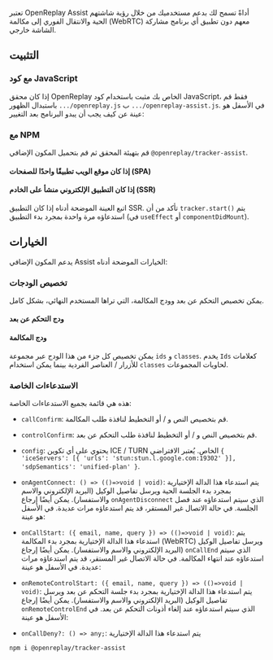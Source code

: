 تعتبر OpenReplay Assist أداةً تسمح لك بدعم مستخدميك من خلال رؤية شاشتهم الحية والانتقال الفوري إلى مكالمة (WebRTC) معهم دون تطبيق أي برنامج مشاركة الشاشة خارجي.

## التثبيت

### مع كود JavaScript

إذا كان محقق OpenReplay الخاص بك مثبت باستخدام كود JavaScript، فقط قم باستبدال الظهور `.../openreplay.js` ب `.../openreplay-assist.js`. في الأسفل هو عينة عن كيف يجب أن يبدو البرنامج بعد التغيير:

### مع NPM

قم بتهيئة المحقق ثم قم بتحميل المكون الإضافي `@openreplay/tracker-assist`.

#### إذا كان موقع الويب تطبيقًا واحدًا للصفحات (SPA)

#### إذا كان التطبيق الإلكتروني منشأ على الخادم (SSR)

اتبع العينة الموضحة أدناه إذا كان التطبيق SSR. تأكد من أن `tracker.start()` يتم استدعاؤه مرة واحدة بمجرد بدء التطبيق (في `useEffect` أو `componentDidMount`).

## الخيارات

يدعم المكون الإضافي Assist الخيارات الموضحة أدناه:

### تخصيص الودجات

يمكن تخصيص التحكم عن بعد وودج المكالمة، التي تراها المستخدم النهائي، بشكل كامل.

#### ودج التحكم عن بعد

#### ودج المكالمة

يمكن تخصيص كل جزء من هذا الودج عبر مجموعة `ids` و `classes`. يخدم `Ids` كعلامات للأزرار / العناصر الفردية بينما يمكن استخدام `classes` لحاويات المجموعات.

### الاستدعاءات الخاصة

هذه هي قائمة بجميع الاستدعاءات الخاصة:

- `callConfirm`: قم بتخصيص النص و / أو التخطيط لنافذة طلب المكالمة.
- `controlConfirm`: قم بتخصيص النص و / أو التخطيط لنافذة طلب التحكم عن بعد.
- `config`: يحتوي على أي تكوين ICE / TURN الخاص. يُعتبر الافتراضي `{ 'iceServers': [{ 'urls': 'stun:stun.l.google.com:19302' }], 'sdpSemantics': 'unified-plan' }`.
- `onAgentConnect: () => (()=>void | void)`: يتم استدعاء هذا الدالة الإختيارية بمجرد بدء الجلسة الحية ويرسل تفاصيل الوكيل (البريد الإلكتروني والاسم والاستفسار). يمكن أيضًا إرجاع `onAgentDisconnect` الذي سيتم استدعاؤه عند فصل الجلسة. في حالة الاتصال غير المستقر، قد يتم استدعاؤه مرات عديدة. في الأسفل هو عينة:

- `onCallStart: ({ email, name, query }) => (()=>void | void)`: يتم استدعاء هذا الدالة الإختيارية بمجرد بدء المكالمة (WebRTC) ويرسل تفاصيل الوكيل (البريد الإلكتروني والاسم والاستفسار). يمكن أيضًا إرجاع `onCallEnd` الذي سيتم استدعاؤه عند انتهاء المكالمة. في حالة الاتصال غير المستقر، قد يتم استدعاؤه مرات عديدة. في الأسفل هو عينة:

- `onRemoteControlStart: ({ email, name, query }) => (()=>void | void)`: يتم استدعاء هذا الدالة الإختيارية بمجرد بدء جلسة التحكم عن بعد ويرسل تفاصيل الوكيل (البريد الإلكتروني والاسم والاستفسار). يمكن أيضًا إرجاع `onRemoteControlEnd` الذي سيتم استدعاؤه عند إلغاء أذونات التحكم عن بعد. في الأسفل هو عينة:

- `onCallDeny?: () => any;`: يتم استدعاء هذا الدالة الإختيارية
```bash
npm i @openreplay/tracker-assist
```
